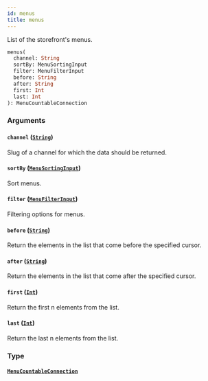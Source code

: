 ```yaml
---
id: menus
title: menus
---
```


List of the storefront's menus.

```graphql
menus(
  channel: String
  sortBy: MenuSortingInput
  filter: MenuFilterInput
  before: String
  after: String
  first: Int
  last: Int
): MenuCountableConnection

```

### Arguments

#### `channel` ([`String`](/developer/api-reference/scalars/string))

Slug of a channel for which the data should be returned.

#### `sortBy` ([`MenuSortingInput`](/developer/api-reference/inputs/menu-sorting-input))

Sort menus.

#### `filter` ([`MenuFilterInput`](/developer/api-reference/inputs/menu-filter-input))

Filtering options for menus.

#### `before` ([`String`](/developer/api-reference/scalars/string))

Return the elements in the list that come before the specified cursor.

#### `after` ([`String`](/developer/api-reference/scalars/string))

Return the elements in the list that come after the specified cursor.

#### `first` ([`Int`](/developer/api-reference/scalars/int))

Return the first n elements from the list.

#### `last` ([`Int`](/developer/api-reference/scalars/int))

Return the last n elements from the list.

### Type

#### [`MenuCountableConnection`](/developer/api-reference/objects/menu-countable-connection)
